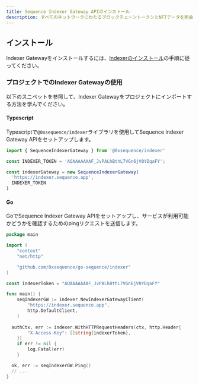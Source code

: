 ```yaml
---
title: Sequence Indexer Gateway APIのインストール
description: すべてのネットワークにわたるブロックチェーントークンとNFTデータを照会するためのSequence Indexer Gateway APIのインストール方法を学びます。Sequence BuilderからAPIアクセスキーを取得してください。ウェブアプリ、ゲーム、バックエンド向けのHTTP RPCエンドポイントで簡単に統合できます。
---
```


## インストール

Indexer Gatewayをインストールするには、[Indexerのインストール](/api-references/indexer/installation)の手順に従ってください。

### プロジェクトでのIndexer Gatewayの使用

以下のスニペットを参照して、Indexer Gatewayをプロジェクトにインポートする方法を学んでください。

#### Typescript

Typescriptで`@0xsequence/indexer`ライブラリを使用してSequence Indexer Gateway APIをセットアップします。

```ts [Typescript]
import { SequenceIndexerGateway } from '@0xsequence/indexer'

const INDEXER_TOKEN = 'AQAAAAAAAF_JvPALhBthL7VGn6jV0YDqaFY';

const indexerGateway = new SequenceIndexerGateway(
  'https://indexer.sequence.app',
  INDEXER_TOKEN
)
```

#### Go

GoでSequence Indexer Gateway APIをセットアップし、サービスが利用可能かどうかを確認するためのpingリクエストを送信します。

```go [Go]
package main

import (
	"context"
	"net/http"

	"github.com/0xsequence/go-sequence/indexer"
)

const indexerToken = "AQAAAAAAAF_JvPALhBthL7VGn6jV0YDqaFY"

func main() {
	seqIndexerGW := indexer.NewIndexerGatewayClient(
		"https://indexer.sequence.app",
		http.DefaultClient,
	)
	
  authCtx, err := indexer.WithHTTPRequestHeaders(ctx, http.Header{
		"X-Access-Key": []string{indexerToken},
	})
	if err != nil {
		log.Fatal(err)
	}

  ok, err := seqIndexerGW.Ping()
  // ...
}
```
